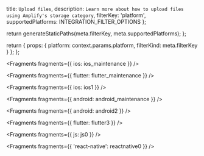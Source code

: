   title: `Upload files`,
  description: `Learn more about how to upload files using Amplify's storage category`,
  filterKey: 'platform',
  supportedPlatforms: INTEGRATION_FILTER_OPTIONS
};



  return generateStaticPaths(meta.filterKey, meta.supportedPlatforms);
};

  return {
    props: {
      platform: context.params.platform,
      filterKind: meta.filterKey
    }
  };
};


<Fragments fragments={{ ios: ios_maintenance }} />


<Fragments fragments={{ flutter: flutter_maintenance }} />


<Fragments fragments={{ ios: ios1 }} />


<Fragments fragments={{ android: android_maintenance }} />


<Fragments fragments={{ android: android2 }} />


<Fragments fragments={{ flutter: flutter3 }} />


<Fragments fragments={{ js: js0 }} />


<Fragments fragments={{ 'react-native': reactnative0 }} />
